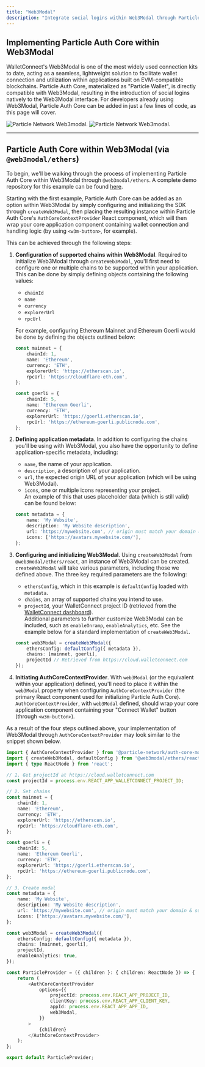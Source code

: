 ```yaml
---
title: "Web3Modal"
description: "Integrate social logins within Web3Modal through Particle Auth."
---
```


## Implementing Particle Auth Core within Web3Modal

WalletConnect's Web3Modal is one of the most widely used connection kits to date, acting as a seamless, lightweight solution to facilitate wallet connection and utilization within applications built on EVM-compatible blockchains. Particle Auth Core, materialized as "Particle Wallet", is directly compatible with Web3Modal, resulting in the introduction of social logins natively to the Web3Modal interface. For developers already using Web3Modal, Particle Auth Core can be added in just a few lines of code, as this page will cover.

<div className="flex justify-center">
<img
  className="block h-64 dark:hidden"
  src="/guides/wallet-as-a-service/connection-kits/images/web3modal.png"
  alt="Particle Network Web3modal."
/>
<img
  className="hidden h-64 dark:block"
  src="/guides/wallet-as-a-service/connection-kits/images/web3modal.png"
  alt="Particle Network Web3modal."
/>
</div>

***

## Particle Auth Core within Web3Modal (via `@web3modal/ethers`)

To begin, we'll be walking through the process of implementing Particle Auth Core within Web3Modal through `@web3modal/ethers`. A complete demo repository for this example can be found [here](https://github.com/TABASCOatw/particle-web3modal-boilerplate).

Starting with the first example, Particle Auth Core can be added as an option within Web3Modal by simply configuring and initializing the SDK through `createWeb3Modal`, then placing the resulting instance within Particle Auth Core's `AuthCoreContextProvider` React component, which will then wrap your core application component containing wallet connection and handling logic (by using `<w3m-button>`, for example).

This can be achieved through the following steps:

1. **Configuration of supported chains within Web3Modal**. Required to initialize Web3Modal through `createWeb3Modal`, you'll first need to configure one or multiple chains to be supported within your application. This can be done by simply defining objects containing the following values:

   - `chainId`
   - `name`
   - `currency`
   - `explorerUrl`
   - `rpcUrl`

   For example, configuring Ethereum Mainnet and Ethereum Goerli would be done by defining the objects outlined below: 

   ```typescript typescript
   const mainnet = {
       chainId: 1,
       name: 'Ethereum',
       currency: 'ETH',
       explorerUrl: 'https://etherscan.io',
       rpcUrl: 'https://cloudflare-eth.com',
   };

   const goerli = {
       chainId: 5,
       name: 'Ethereum Goerli',
       currency: 'ETH',
       explorerUrl: 'https://goerli.etherscan.io',
       rpcUrl: 'https://ethereum-goerli.publicnode.com',
   };
   ```
2. **Defining application metadata**. In addition to configuring the chains you'll be using with Web3Modal, you also have the opportunity to define application-specific metadata, including:
   - `name`, the name of your application.
   - `description`, a description of your application.
   - `url`, the expected origin URL of your application (which will be using Web3Modal).
   - `icons`, one or multiple icons representing your project.  
     An example of this that uses placeholder data (which is still valid) can be found below:

   ```typescript typescript
   const metadata = {
       name: 'My Website',
       description: 'My Website description',
       url: 'https://mywebsite.com', // origin must match your domain & subdomain
       icons: ['https://avatars.mywebsite.com/'],
   };
   ```
3. **Configuring and initializing Web3Modal**. Using `createWeb3Modal` from `@web3modal/ethers/react`, an instance of Web3Modal can be created. `createWeb3Modal` will take various parameters, including those we defined above. The three key required parameters are the following:
   - `ethersConfig`, which in this example is `defaultConfig` loaded with `metadata`.
   - `chains`, an array of supported chains you intend to use.
   - `projectId`, your WalletConnect project ID (retrieved from the [WalletConnect dashboard](https://cloud.walletconnect.com)).  
     Additional parameters to further customize Web3Modal can be included, such as `enableOnramp`, `enableAnalytics`, etc. See the example below for a standard implementation of `createWeb3Modal`.
  
   ```typescript typescript
   const web3Modal = createWeb3Modal({
       ethersConfig: defaultConfig({ metadata }),
       chains: [mainnet, goerli],
       projectId // Retrieved from https://cloud.walletconnect.com
   });
   ```
4. **Initiating AuthCoreContextProvider**. With `web3Modal` (or the equivalent within your application) defined, you'll need to place it within the `web3Modal` property when configuring `AuthCoreContextProvider` (the primary React component used for initializing Particle Auth Core). `AuthCoreContextProvider`, with `web3Modal` defined, should wrap your core application component containing your "Connect Wallet" button (through `<w3m-button>`).

As a result of the four steps outlined above, your implementation of Web3Modal through `AuthCoreContextProvider` may look similar to the snippet shown below.

```typescript typescript
import { AuthCoreContextProvider } from '@particle-network/auth-core-modal';
import { createWeb3Modal, defaultConfig } from '@web3modal/ethers/react';
import { type ReactNode } from 'react';

// 1. Get projectId at https://cloud.walletconnect.com
const projectId = process.env.REACT_APP_WALLETCONNECT_PROJECT_ID;

// 2. Set chains
const mainnet = {
    chainId: 1,
    name: 'Ethereum',
    currency: 'ETH',
    explorerUrl: 'https://etherscan.io',
    rpcUrl: 'https://cloudflare-eth.com',
};

const goerli = {
    chainId: 5,
    name: 'Ethereum Goerli',
    currency: 'ETH',
    explorerUrl: 'https://goerli.etherscan.io',
    rpcUrl: 'https://ethereum-goerli.publicnode.com',
};

// 3. Create modal
const metadata = {
    name: 'My Website',
    description: 'My Website description',
    url: 'https://mywebsite.com', // origin must match your domain & subdomain
    icons: ['https://avatars.mywebsite.com/'],
};

const web3Modal = createWeb3Modal({
    ethersConfig: defaultConfig({ metadata }),
    chains: [mainnet, goerli],
    projectId,
    enableAnalytics: true,
});

const ParticleProvider = ({ children }: { children: ReactNode }) => {
    return (
        <AuthCoreContextProvider
            options={{
                projectId: process.env.REACT_APP_PROJECT_ID,
                clientKey: process.env.REACT_APP_CLIENT_KEY,
                appId: process.env.REACT_APP_APP_ID,
                web3Modal,
            }}
        >
            {children}
        </AuthCoreContextProvider>
    );
};

export default ParticleProvider;
```